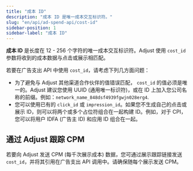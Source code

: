 ```yaml
---
title: "成本 ID"
description: "成本 ID 是唯一成本交互标识符。"
slug: "en/api/ad-spend-api/cost-id"
sidebar-position: 1
sidebar-label: "成本 ID"
---
```

**成本 ID** 是长度在 12 \- 256 个字符的唯一成本交互标识符。Adjust 使用 `cost_id` 参数将收到的成本数据与点击或展示相匹配。

若要在广告支出 API 中使用 `cost_id`，请考虑下列几方面问题：

* 为了避免与 Adjust 其他渠道合作伙伴的值错误匹配， `cost_id` 的值必须是唯一的。Adjust 建议您使用 UUID \(通用唯一标识符\)，或在 ID 上加入您公司名称的前缀。例如：`network_name_848dsf4939fgwjn028erg4`.
* 您可以使用已有的 `click_id` 或 `impression_id`。如果您不生成自己的点击或展示 ID，则可以将两个或多个占位符组合在一起构建 ID。例如，对于 CPI，您可以将用户 IDFA \(广告主 ID\) 和应用 ID 组合在一起。

通过 Adjust 跟踪 CPM
----------------

若要向 Adjust 发送 CPM \(每千次展示成本\) 数据，您可通过展示跟踪链接发送 `cost_id`，并将其引用在广告支出 API 调用中。请确保随每个展示发送 CPM。

